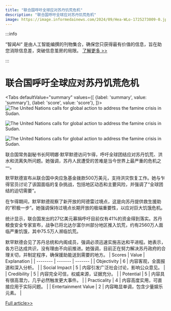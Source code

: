 ```yaml
---
title: "联合国呼吁全球应对苏丹饥荒危机"
description: "联合国呼吁全球应对苏丹饥荒危机"
image: https://image.informedainews.com/2024/09/Hea-WLo-1725273009-0.jpg
---
```



:::info

“智闻AI“ 是由人工智能编撰的刊物集合，确保您只获得最有价值的信息，旨在助您消除信息差，突破信息茧房的局限。  [了解更多 >>](/)

:::

# 联合国呼吁全球应对苏丹饥荒危机


<Tabs
	defaultValue="summary"
	values={[
	{label: 'summary', value: 'summary'},
	{label: 'score', value: 'score'},
]}>
<TabItem value="summary">
<img
  src="https://image.informedainews.com/2024/09/Hea-WLo-1725273009-0.jpg"
  alt="The United Nations calls for global action to address the famine crisis in Sudan."
/>

<img
  src="https://image.informedainews.com/2024/09/Hea-qTO-1725273009-1.jpg"
  alt="The United Nations calls for global action to address the famine crisis in Sudan."
/>

<img
  src="https://image.informedainews.com/2024/09/Hea-yn3-1725273009-2.jpg"
  alt="The United Nations calls for global action to address the famine crisis in Sudan."
/>



联合国常务副秘书长阿明娜·默罕默德访问乍得，呼吁全球团结应对苏丹饥荒、洪水和流离失所问题。她强调，苏丹人民遭受的苦难是当今世界上最严重的危机之一。

默罕默德宣布从联合国中央应急基金拨款500万美元，支持洪灾恢复工作。她与乍得官员讨论了该国面临的复杂挑战，包括地区动态和主要风险，并强调了“全球团结的迫切需要”。

在乍得期间，默罕默德观察了新开放的阿德雷过境点，这是向苏丹提供救生援助的“积极一步”。她强调保持过境点长期开放的极端重要性，以应对巨大饥饿危机。

统计显示，联合国发出的27亿美元募捐呼吁目前仅有41%的资金得到落实。苏丹粮食安全专家宣布，战争已将北达尔富尔州部分地区推入饥荒，约有2560万人面临严重饥饿，其中75.5万人濒临饥荒。

默罕默德会见了苏丹总统和内阁成员，强调必须迅速实施吉达和平进程。她表示，各方已达成共识，没有理由不向前推进。她强调，目前正在努力解决苏丹政府的合理关切，并制定程序，确保援助能送到需要的地方。
</TabItem>
<TabItem value="score">
	| Scores     | Value   | Explanation |
	| -------- | ------- | ------- |
	| Objectivity  | 6    | 内容客观，全面报道和深入分析。    |
	| Social Impact | 5     | 内容引发广泛社会讨论，影响公众意见。    |
	| Credibility    | 5    | 内容完全可信，权威来源，证据充分。    |
	| Potential    | 5    | 内容具有很高潜力，几乎必然触发更大事件。    |
	| Practicality    | 4    | 内容高度实用，可直接应用于实际问题。    |
	| Entertainment Value    | 2    | 内容略显单调，包含少量娱乐元素。    |
</TabItem>
</Tabs>

[Full article>>](https://www.cnbeta.com.tw/articles/tech/1444287.htm)
